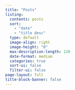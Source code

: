 ```yaml
---
title: "Posts"
listing:
  contents: posts
  sort: 
    - "date"
    - "title desc"
  type: default
  image-align: right
  image-height: "0"
  max-description-length: 120
  date-format: medium
  categories: true
  sort-ui: false
  filter-ui: false
page-layout: full
title-block-banner: false
---
```

